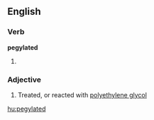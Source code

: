 ==English==

===Verb===
'''pegylated'''

# {{past of|[[pegylate]]}}

===Adjective===
{{en-adj}}

# Treated, or reacted with [[polyethylene glycol]]

[[hu:pegylated]]